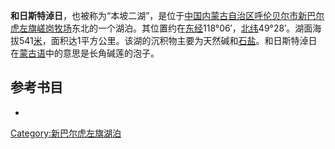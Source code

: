 '''和日斯特淖日'''，也被称为“本坡二湖”，是位于[[中国|中国]][[内蒙古自治区|内蒙古自治区]][[呼伦贝尔市|呼伦贝尔市]][[新巴尔虎左旗|新巴尔虎左旗]][[嵯岗牧场|嵯岗牧场]]东北的一个湖泊。其位置约在[[东经|东经]]118°06′，[[北纬|北纬]]49°28′。湖面海拔541[[米_(單位)|米]]，面积达1平方公里。该湖的沉积物主要为天然碱和[[石盐|石盐]]。和日斯特淖日在[[蒙古语|蒙古语]]中的意思是长角碱莲的泡子。
== 参考书目 ==
*{{cite book|author=牧寒 |title=《内蒙古湖泊》 |year=2003 |publisher=内蒙古人民出版社 |isbn=9787204039883  }}
{{模板:呼伦贝尔市湖泊}}
{{内蒙古小作品}}

[[Category:新巴尔虎左旗湖泊|Category:新巴尔虎左旗湖泊]]